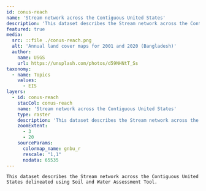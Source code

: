 ```yaml
---
id: conus-reach
name: 'Stream network across the Contiguous United States'
description: 'This dataset describes the Stream network across the Contiguous United States delineated using Soil and Water Assessment Tool'
featured: true
media:
  src: ::file ./conus-reach.png
  alt: 'Annual land cover maps for 2001 and 2020 (Bangladesh)'
  author:
    name: USGS
    url: https://unsplash.com/photos/d59NHNtT_Ss
taxonomy:
  - name: Topics
    values:
      - EIS
layers:
  - id: conus-reach
    stacCol: conus-reach
    name: 'Stream network across the Contiguous United States'
    type: raster
    description: 'This dataset describes the Stream network across the Contiguous United States delineated using Soil and Water Assessment Tool'
    zoomExtent:
      - 3
      - 20
    sourceParams:
      colormap_name: gnbu_r
      rescale: "1,1"
      nodata: 65535
---
```


<Block>
  <Prose>

    This dataset describes the Stream network across the Contiguous United States delineated using Soil and Water Assessment Tool.

  </Prose>
</Block>
